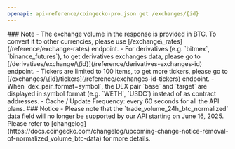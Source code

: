 ```yaml
---
openapi: api-reference/coingecko-pro.json get /exchanges/{id}
---
```


<Note>
### Note
- The exchange volume in the response is provided in BTC. To convert it to other currencies, please use [/exchange\_rates](/reference/exchange-rates) endpoint.
- For derivatives (e.g. `bitmex`, `binance_futures`), to get derivatives exchanges data, please go to [/derivatives/exchange/\{id}](/reference/derivatives-exchanges-id) endpoint.
- Tickers are limited to 100 items, to get more tickers, please go to [/exchanges/\{id}/tickers](/reference/exchanges-id-tickers) endpoint.
- When `dex_pair_format=symbol`, the DEX pair `base` and `target` are displayed in symbol format (e.g. `WETH`, `USDC`) instead of as contract addresses.
- Cache / Update Frequency: every 60 seconds for all the API plans.
</Note>

<Warning>
### Notice
- Please note that the `trade_volume_24h_btc_normalized` data field will no longer be supported by our API starting on June 16, 2025. Please refer to [changelog](https://docs.coingecko.com/changelog/upcoming-change-notice-removal-of-normalized_volume_btc-data) for more details.
</Warning>